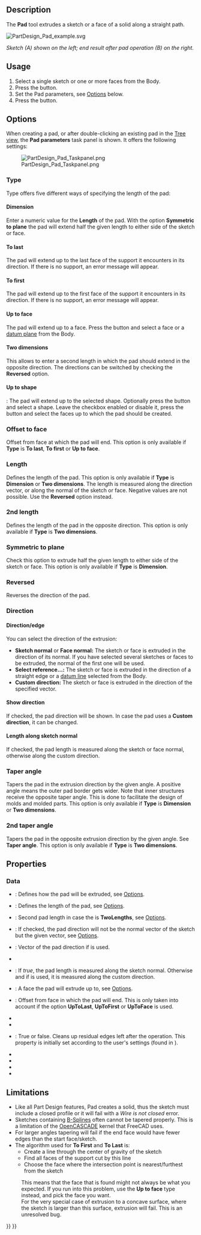 <languages/>
<translate>

<!--T:37-->
{{Docnav
|[[PartDesign_CoordinateSystem|Create a local coordinate system]]
|[[PartDesign_Revolution|Revolution]]
|[[PartDesign_Workbench|PartDesign]]
|IconL=PartDesign_CoordinateSystem.svg
|IconR=PartDesign_Revolution.svg
|IconC=Workbench_PartDesign.svg
}}

<!--T:23-->
{{GuiCommand
|Name=PartDesign Pad
|MenuLocation=Part Design → Create an additive feature → Pad
|Workbenches=[[PartDesign_Workbench|PartDesign]]
|SeeAlso=[[PartDesign_Pocket|PartDesign Pocket]]
}}

==Description== <!--T:24-->

<!--T:41-->
The '''Pad''' tool extrudes a sketch or a face of a solid along a straight path.

</translate>
[[File:PartDesign Pad example.svg|none]]
<translate>

<!--T:34-->
''Sketch (A) shown on the left; end result after pad operation (B) on the right.''

==Usage== <!--T:26-->

<!--T:42-->
# Select a single sketch or one or more faces from the Body.
# Press the {{Button|[[Image:PartDesign_Pad.svg|16px]] [[PartDesign_Pad|Pad]]}} button.
# Set the Pad parameters, see [[#Options|Options]] below.
# Press the {{Button|OK}} button.

==Options== <!--T:27-->

<!--T:43-->
When creating a pad, or after double-clicking an existing pad in the [[Tree_view|Tree view]], the '''Pad parameters''' task panel is shown. It offers the following settings:

<!--T:28-->
[[Image:PartDesign_Pad_Taskpanel.png|frame|left]]

===Type=== <!--T:29-->

<!--T:44-->
Type offers five different ways of specifying the length of the pad:

====Dimension==== <!--T:45-->

<!--T:46-->
Enter a numeric value for the '''Length''' of the pad. With the option '''Symmetric to plane''' the pad will extend half the given length to either side of the sketch or face.

====To last==== <!--T:49-->

<!--T:50-->
The pad will extend up to the last face of the support it encounters in its direction. If there is no support, an error message will appear.

====To first==== <!--T:51-->

<!--T:52-->
The pad will extend up to the first face of the support it encounters in its direction. If there is no support, an error message will appear.

====Up to face==== <!--T:53-->

<!--T:54-->
The pad will extend up to a face. Press the {{Button|Select face}} button and select a face or a [[PartDesign_Plane|datum plane]] from the Body.

====Two dimensions==== <!--T:47-->

<!--T:48-->
This allows to enter a second length in which the pad should extend in the opposite direction. The directions can be switched by checking the '''Reversed''' option.

====Up to shape==== <!--T:85-->

<!--T:86-->
{{Version|1.0}}: The pad will extend up to the selected shape. Optionally press the {{Button|Select shape}} button and select a shape. Leave the {{Button|Select all faces}} checkbox enabled or disable it, press the {{Button|Select faces}} button and select the faces up to which the pad should be created.

=== Offset to face === <!--T:63-->

<!--T:64-->
Offset from face at which the pad will end. This option is only available if '''Type''' is '''To last''', '''To first''' or '''Up to face'''.

===Length=== <!--T:30-->

<!--T:55-->
Defines the length of the pad. This option is only available if '''Type''' is '''Dimension''' or '''Two dimensions'''. The length is measured along the direction vector, or along the normal of the sketch or face. Negative values are not possible. Use the '''Reversed''' option instead.

=== 2nd length === <!--T:73-->

<!--T:74-->
Defines the length of the pad in the opposite direction. This option is only available if '''Type''' is '''Two dimensions'''.

=== Symmetric to plane === <!--T:31-->

<!--T:56-->
Check this option to extrude half the given length to either side of the sketch or face. This option is only available if '''Type''' is '''Dimension'''.

=== Reversed === <!--T:32-->

<!--T:57-->
Reverses the direction of the pad.

===Direction=== <!--T:65-->

==== Direction/edge ==== <!--T:66-->

<!--T:67-->
You can select the direction of the extrusion:

<!--T:68-->
* '''Sketch normal''' or '''Face normal:''' The sketch or face is extruded in the direction of its normal. If you have selected several sketches or faces to be extruded, the normal of the first one will be used.
* '''Select reference...:''' The sketch or face is extruded in the direction of a straight edge or a [[PartDesign_Line|datum line]] selected from the Body.
* '''Custom direction:''' The sketch or face is extruded in the direction of the specified vector.

==== Show direction ==== <!--T:59--> 

<!--T:60-->
If checked, the pad direction will be shown. In case the pad uses a '''Custom direction''', it can be changed.

==== Length along sketch normal ==== <!--T:61-->

<!--T:62-->
If checked, the pad length is measured along the sketch or face normal, otherwise along the custom direction.

=== Taper angle === <!--T:69-->

<!--T:71-->
Tapers the pad in the extrusion direction by the given angle. A positive angle means the outer pad border gets wider. Note that inner structures receive the opposite taper angle. This is done to facilitate the design of molds and molded parts. This option is only available if '''Type''' is '''Dimension''' or '''Two dimensions'''.

=== 2nd taper angle === <!--T:75-->

<!--T:77-->
Tapers the pad in the opposite extrusion direction by the given angle. See '''Taper angle'''. This option is only available if '''Type''' is '''Two dimensions'''.

==Properties== <!--T:35-->

===Data=== <!--T:79-->

<!--T:80-->
{{TitleProperty|Pad}}

<!--T:36-->
* {{PropertyData|Type|Enumeration}}: Defines how the pad will be extruded, see [[#Options|Options]].
* {{PropertyData|Length|Length}}: Defines the length of the pad, see [[#Options|Options]].
* {{PropertyData|Length2|Length}}: Second pad length in case the {{PropertyData|Type}} is '''TwoLengths''', see [[#Options|Options]].
* {{PropertyData|Use Custom Vector|Bool}}: If checked, the pad direction will not be the normal vector of the sketch but the given vector, see [[#Options|Options]].
* {{PropertyData|Direction|Vector}}: Vector of the pad direction if {{PropertyData|Use Custom Vector}} is used.
* {{PropertyData|Reference Axis|LinkSub}}
* {{PropertyData|Along Sketch Normal|Bool}}: If ''true'', the pad length is measured along the sketch normal. Otherwise and if {{PropertyData|Use Custom Vector}} is used, it is measured along the custom direction.
* {{PropertyData|Up To Face|LinkSub}}: A face the pad will extrude up to, see [[#Options|Options]].
* {{PropertyData|Offset|Length}}: Offset from face in which the pad will end. This is only taken into account if the {{PropertyData|Type}} option '''UpToLast''', '''UpToFirst''' or '''UpToFace''' is used.
* {{PropertyData|Taper Angle|Angle}}
* {{PropertyData|Taper Angle2|Angle}}

<!--T:81-->
{{TitleProperty|Part Design}}

<!--T:82-->
* {{PropertyData|Refine|Bool}}: True or false. Cleans up residual edges left after the operation. This property is initially set according to the user's settings (found in {{MenuCommand|Preferences → Part Design → General → Model settings}}).

<!--T:83-->
{{TitleProperty|Sketch Based}}

<!--T:84-->
* {{PropertyData|Profile|LinkSub}}
* {{PropertyData|Midplane|Bool}}
* {{PropertyData|Reversed|Bool}}
* {{PropertyData|Allow Multi Face|Bool}}

==Limitations== <!--T:33-->

<!--T:58-->
* Like all Part Design features, Pad creates a solid, thus the sketch must include a closed profile or it will fail with a ''Wire is not closed'' error.
* Sketches containing [[B-Splines|B-Splines]] often cannot be tapered properly. This is a limitation of the [[OpenCASCADE|OpenCASCADE]] kernel that FreeCAD uses.
* For larger angles tapering will fail if the end face would have fewer edges than the start face/sketch.
* The algorithm used for '''To First''' and '''To Last''' is:
** Create a line through the center of gravity of the sketch
** Find all faces of the support cut by this line
** Choose the face where the intersection point is nearest/furthest from the sketch
: This means that the face that is found might not always be what you expected. If you run into this problem, use the '''Up to face''' type instead, and pick the face you want.
: For the very special case of extrusion to a concave surface, where the sketch is larger than this surface, extrusion will fail. This is an unresolved bug.


<!--T:38-->
{{Docnav
|[[PartDesign_CoordinateSystem|Create a local coordinate system]]
|[[PartDesign_Revolution|Revolution]]
|[[PartDesign_Workbench|PartDesign]]
|IconL=PartDesign_CoordinateSystem.svg
|IconR=PartDesign_Revolution.svg
|IconC=Workbench_PartDesign.svg
}}

</translate>
{{PartDesign Tools navi{{#translation:}}}}
{{Userdocnavi{{#translation:}}}}
